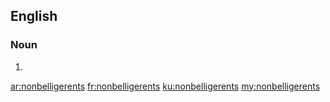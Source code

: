 ==English==

===Noun===
{{head|en|noun plural form}}

# {{plural of|nonbelligerent|lang=en}}

[[ar:nonbelligerents]]
[[fr:nonbelligerents]]
[[ku:nonbelligerents]]
[[my:nonbelligerents]]